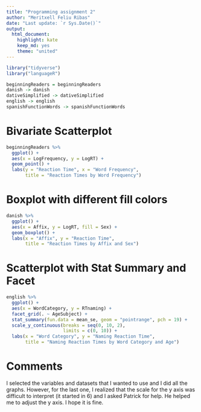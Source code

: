 ```yaml
---
title: "Programming assignment 2"  
author: "Meritxell Feliu Ribas"  
date: "Last update: `r Sys.Date()`"  
output:  
  html_document:  
    highlight: kate  
    keep_md: yes  
    theme: "united"
---
```


```r
library("tidyverse")
library("languageR")
```

```r
beginningReaders = beginningReaders
danish -> danish
dativeSimplified -> dativeSimplified
english -> english
spanishFunctionWords -> spanishFunctionWords
```

# Bivariate Scatterplot
```r
beginningReaders %>% 
  ggplot() + 
  aes(x = LogFrequency, y = LogRT) + 
  geom_point() +
  labs(y = "Reaction Time", x = "Word Frequency",
       title = "Reaction Times by Word Frequency")
```

# Boxplot with different fill colors
```r
danish %>% 
  ggplot() + 
  aes(x = Affix, y = LogRT, fill = Sex) + 
  geom_boxplot() +
  labs(x = "Affix", y = "Reaction Time",
       title = "Reaction Times by Affix and Sex")
```

# Scatterplot with Stat Summary and Facet
```r
english %>% 
  ggplot() + 
  aes(x = WordCategory, y = RTnaming) + 
  facet_grid(. ~ AgeSubject) + 
  stat_summary(fun.data = mean_se, geom = "pointrange", pch = 19) + 
  scale_y_continuous(breaks = seq(0, 10, 2),
                     limits = c(0, 10)) +
  labs(x = "Word Category", y = "Naming Reaction Time",
       title = "Naming Reaction Times by Word Category and Age")
```

# Comments

I selected the variables and datasets that I wanted to use and I did all the graphs. However, for the last one, I realized that the scale for the y axis was difficult to interpret (it started in 6) and I asked Patrick for help. He helped me to adjust the y axis. I hope it is fine.


